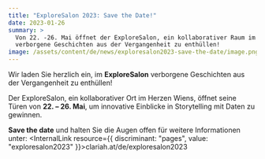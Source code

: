 ```yaml
---
title: "ExploreSalon 2023: Save the Date!"
date: 2023-01-26
summary: >
  Von 22. -26. Mai öffnet der ExploreSalon, ein kollaborativer Raum im Herzen Wiens seine Türen, um
  verborgene Geschichten aus der Vergangenheit zu enthüllen!
image: /assets/content/de/news/exploresalon2023-save-the-date/image.png
---
```


Wir laden Sie herzlich ein, im **ExploreSalon** verborgene Geschichten aus der Vergangenheit zu
enthüllen!

Der ExploreSalon, ein kollaborativer Ort im Herzen Wiens, öffnet seine Türen von **22. – 26. Mai**,
um innovative Einblicke in Storytelling mit Daten zu gewinnen.

**Save the date** und halten Sie die Augen offen für weitere Informationen unter:
<InternalLink resource={{ discriminant: "pages", value: "exploresalon2023" }}>clariah.at/de/exploresalon2023</InternalLink>
